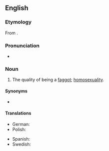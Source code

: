 ==English==

===Etymology===
From {{suffix|faggot|ry|lang=en}}.

===Pronunciation===
* {{IPA|/ˈfæɡətɹi/|lang=en}}

===Noun===
{{en-noun|~|faggotries}}

# {{lb|en|pejorative|slang}} The quality of being a [[faggot]]; [[homosexuality]].

====Synonyms====
* {{l|en|gayness}}

====Translations====
{{trans-top|the quality of being a faggot}}
* German: {{t|de|Geschwuchtel|n}}
* Polish: {{t+|pl|pedalstwo|n}}
{{trans-mid}}
* Spanish: {{t|es|mariconería|f}}
* Swedish: {{t+|sv|bögeri|n}}
{{trans-bottom}}